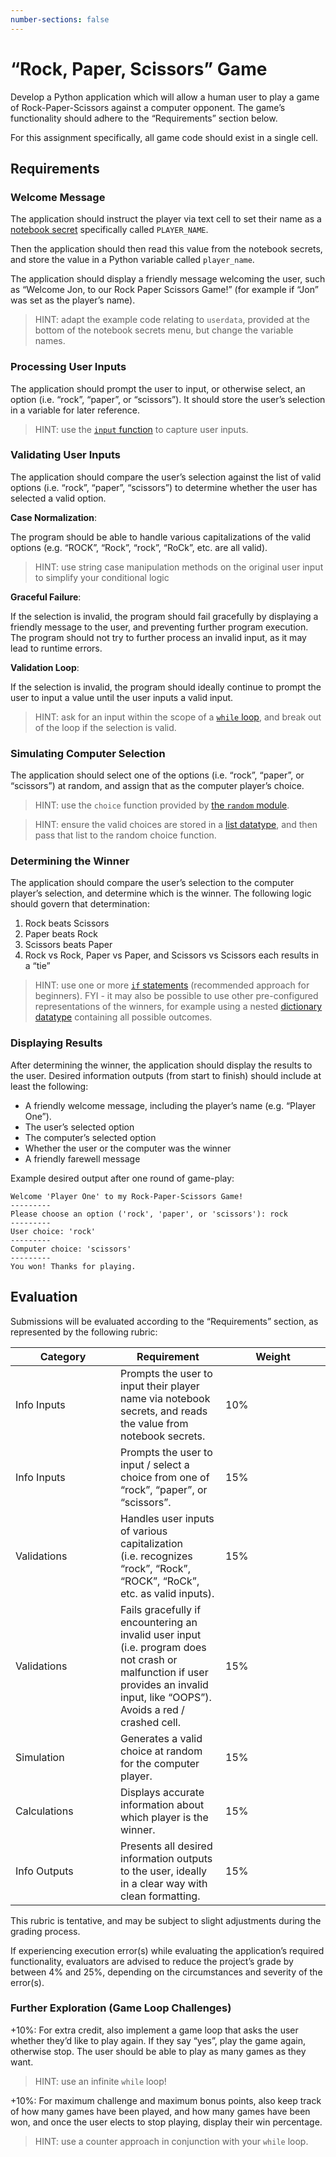 ```yaml
---
number-sections: false
---
```



# "Rock, Paper, Scissors" Game {.unnumbered}

Develop a Python application which will allow a human user to play a game of Rock-Paper-Scissors against a computer opponent. The game's functionality should adhere to the "Requirements" section below.

For this assignment specifically, all game code should exist in a single cell.

## Requirements

### Welcome Message

The application should instruct the player via text cell to set their name as a [notebook secret](../../notes/dev-tools/google-colab/notebook-secrets.html#implementation) specifically called `PLAYER_NAME`.

Then the application should then read this value from the notebook secrets, and store the value in a Python variable called `player_name`.

The application should display a friendly message welcoming the user, such as "Welcome Jon, to our Rock Paper Scissors Game!" (for example if "Jon" was set as the player's name).

> HINT: adapt the example code relating to `userdata`, provided at the bottom of the notebook secrets menu, but change the variable names.

### Processing User Inputs

The application should prompt the user to input, or otherwise select, an option (i.e. "rock", "paper", or "scissors"). It should store the user's selection in a variable for later reference.

> HINT: use the [`input` function](../../notes/python-lang/overview.ipynb#the-input-function) to capture user inputs.

### Validating User Inputs

The application should compare the user's selection against the list of valid options (i.e. "rock", "paper", "scissors") to determine whether the user has selected a valid option.

**Case Normalization**:

The program should be able to handle various capitalizations of the valid options (e.g. "ROCK", "Rock", "rock", "RoCk", etc. are all valid).

> HINT: use string case manipulation methods on the original user input to simplify your conditional logic

**Graceful Failure**:

If the selection is invalid, the program should fail gracefully by displaying a friendly message to the user, and preventing further program execution. The program should not try to further process an invalid input, as it may lead to runtime errors.

**Validation Loop**:

If the selection is invalid, the program should ideally continue to prompt the user to input a value until the user inputs a valid input.

> HINT: ask for an input within the scope of a [`while` loop](../../notes/python-lang/control-flow/while-loops.qmd), and break out of the loop if the selection is valid.

### Simulating Computer Selection

The application should select one of the options (i.e. "rock", "paper", or "scissors") at random, and assign that as the computer player's choice.

> HINT: use the `choice` function provided by [the `random` module](../../notes/python-modules/random.qmd).

> HINT: ensure the valid choices are stored in a [list datatype](../../notes/python-lang/container-datatypes/lists.qmd), and then pass that list to the random choice function.

### Determining the Winner

The application should compare the user's selection to the computer player's selection, and determine which is the winner. The following logic should govern that determination:

  1. Rock beats Scissors
  2. Paper beats Rock
  3. Scissors beats Paper
  4. Rock vs Rock, Paper vs Paper, and Scissors vs Scissors each results in a "tie"

> HINT: use one or more [`if` statements](../../notes/python-lang/control-flow/conditional-logic.qmd) (recommended approach for beginners). FYI - it may also be possible to use other pre-configured representations of the winners, for example using a nested [dictionary datatype](../../notes/python-lang/container-datatypes/dictionaries.qmd) containing all possible outcomes.

### Displaying Results

After determining the winner, the application should display the results to the user. Desired information outputs (from start to finish) should include at least the following:

  + A friendly welcome message, including the player's name (e.g. "Player One").
  + The user's selected option
  + The computer's selected option
  + Whether the user or the computer was the winner
  + A friendly farewell message

Example desired output after one round of game-play:

```
Welcome 'Player One' to my Rock-Paper-Scissors Game!
---------
Please choose an option ('rock', 'paper', or 'scissors'): rock
---------
User choice: 'rock'
---------
Computer choice: 'scissors'
---------
You won! Thanks for playing.
```

## Evaluation

Submissions will be evaluated according to the "Requirements" section, as represented by the following rubric:

Category | Requirement | Weight
--- | --- | ---
Info Inputs | Prompts the user to input their player name via notebook secrets, and reads the value from notebook secrets. | 10%
Info Inputs | Prompts the user to input / select a choice from one of "rock", "paper", or "scissors". | 15%
Validations | Handles user inputs of various capitalization (i.e. recognizes "rock", "Rock", "ROCK", "RoCk", etc. as valid inputs). | 15%
Validations | Fails gracefully if encountering an invalid user input (i.e. program does not crash or malfunction if user provides an invalid input, like "OOPS"). Avoids a red / crashed cell. | 15%
Simulation | Generates a valid choice at random for the computer player. | 15%
Calculations | Displays accurate information about which player is the winner. | 15%
Info Outputs | Presents all desired information outputs to the user, ideally in a clear way with clean formatting. | 15%

This rubric is tentative, and may be subject to slight adjustments during the grading process.

If experiencing execution error(s) while evaluating the application's required functionality, evaluators are advised to reduce the project's grade by between 4% and 25%, depending on the circumstances and severity of the error(s).

### Further Exploration (Game Loop Challenges)

+10%: For extra credit, also implement a game loop that asks the user whether they'd like to play again. If they say "yes", play the game again, otherwise stop. The user should be able to play as many games as they want.

> HINT: use an infinite `while` loop!

+10%: For maximum challenge and maximum bonus points, also keep track of how many games have been played, and how many games have been won, and once the user elects to stop playing, display their win percentage.

> HINT: use a counter approach in conjunction with your `while` loop.
